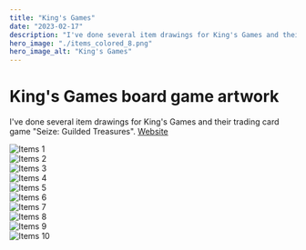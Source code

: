 ```yaml
---
title: "King's Games"
date: "2023-02-17"
description: "I've done several item drawings for King's Games and their trading card game 'Seize: Guilded Treasures'."
hero_image: "./items_colored_8.png"
hero_image_alt: "King's Games"
---
```


# King's Games board game artwork

I've done several item drawings for King's Games and their trading card game "Seize: Guilded Treasures".
<a href="https://www.seizeguildedtreasures.com">Website</a>
<br/>

![Items 1](./items_colored_1.png)<br/>
![Items 2](./items_colored_2.png)<br/>
![Items 3](./items_colored_3.png)<br/>
![Items 4](./items_colored_4.png)<br/>
![Items 5](./items_colored_5.png)<br/>
![Items 6](./items_colored_6.png)<br/>
![Items 7](./items_colored_7.png)<br/>
![Items 8](./items_colored_8.png)<br/>
![Items 9](./items_colored_9.png)<br/>
![Items 10](./items_colored_10.png)<br/>